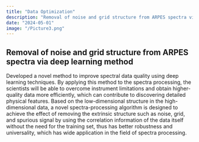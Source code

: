 ```yaml
---
title: "Data Optimization"
description: "Removal of noise and grid structure from ARPES spectra via deep learning method"
date: "2024-05-01"
image: "/Picture3.png"
---
```


## Removal of noise and grid structure from ARPES spectra via deep learning method

Developed a novel method to improve spectral data quality using deep learning techniques. By applying this method to the spectra processing, the scientists will be able to overcome instrument limitations and obtain higher-quality data more efficiently, which can contribute to discovering detailed physical features. Based on the low-dimensional structure in the high-dimensional data, a novel spectra-processing algorithm is designed to achieve the effect of removing the extrinsic structure such as noise, grid, and spurious signal by using the correlation information of the data itself without the need for the training set, thus has better robustness and universality, which has wide application in the field of spectra processing.

